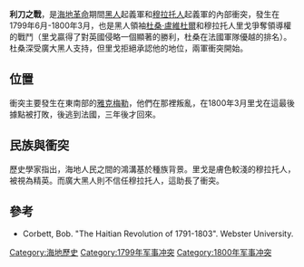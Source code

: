 {{onesource|time=2015-09-15T01:56:20+00:00}}
{{Campaignbox 美法短暫衝突}}

'''利刀之戰'''，是[[海地革命|海地革命]]期間[[黑人|黑人]]起義軍和[[穆拉托人|穆拉托人]]起義軍的內部衝突，發生在1799年6月-1800年3月，也是黑人領袖[[杜桑·盧維杜爾|杜桑·盧維杜爾]]和穆拉托人里戈爭奪領導權的戰鬥（里戈贏得了對英國侵略一個顯著的勝利，杜桑在法國軍隊優越的排名）。杜桑深受廣大黑人支持，但里戈拒絕承認他的地位，兩軍衝突開始。

==位置==
衝突主要發生在東南部的[[雅克梅勒|雅克梅勒]]，他們在那裡叛亂，在1800年3月里戈在這最後據點被打敗，後逃到法國，三年後才回來。

==民族與衝突==
歷史學家指出，海地人民之間的鴻溝基於種族背景。里戈是膚色較淺的穆拉托人，被視為精英。而廣大黑人則不信任穆拉托人，這助長了衝突。

==參考==
* Corbett, Bob. "The Haitian Revolution of 1791-1803". Webster University.

[[Category:海地歷史|Category:海地歷史]]
[[Category:1799年军事冲突|Category:1799年军事冲突]]
[[Category:1800年军事冲突|Category:1800年军事冲突]]